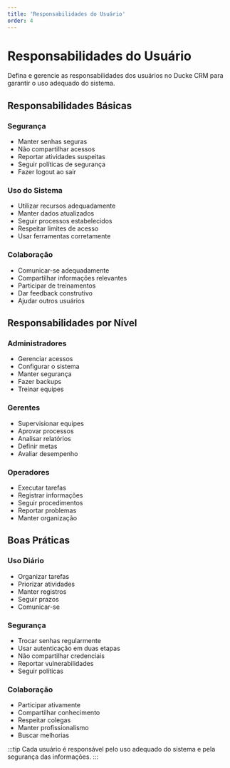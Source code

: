 ```yaml
---
title: 'Responsabilidades do Usuário'
order: 4
---
```


# Responsabilidades do Usuário

Defina e gerencie as responsabilidades dos usuários no Ducke CRM para garantir o uso adequado do sistema.

## Responsabilidades Básicas

### Segurança
- Manter senhas seguras
- Não compartilhar acessos
- Reportar atividades suspeitas
- Seguir políticas de segurança
- Fazer logout ao sair

### Uso do Sistema
- Utilizar recursos adequadamente
- Manter dados atualizados
- Seguir processos estabelecidos
- Respeitar limites de acesso
- Usar ferramentas corretamente

### Colaboração
- Comunicar-se adequadamente
- Compartilhar informações relevantes
- Participar de treinamentos
- Dar feedback construtivo
- Ajudar outros usuários

## Responsabilidades por Nível

### Administradores
- Gerenciar acessos
- Configurar o sistema
- Manter segurança
- Fazer backups
- Treinar equipes

### Gerentes
- Supervisionar equipes
- Aprovar processos
- Analisar relatórios
- Definir metas
- Avaliar desempenho

### Operadores
- Executar tarefas
- Registrar informações
- Seguir procedimentos
- Reportar problemas
- Manter organização

## Boas Práticas

### Uso Diário
- Organizar tarefas
- Priorizar atividades
- Manter registros
- Seguir prazos
- Comunicar-se

### Segurança
- Trocar senhas regularmente
- Usar autenticação em duas etapas
- Não compartilhar credenciais
- Reportar vulnerabilidades
- Seguir políticas

### Colaboração
- Participar ativamente
- Compartilhar conhecimento
- Respeitar colegas
- Manter profissionalismo
- Buscar melhorias

:::tip
Cada usuário é responsável pelo uso adequado do sistema e pela segurança das informações.
::: 